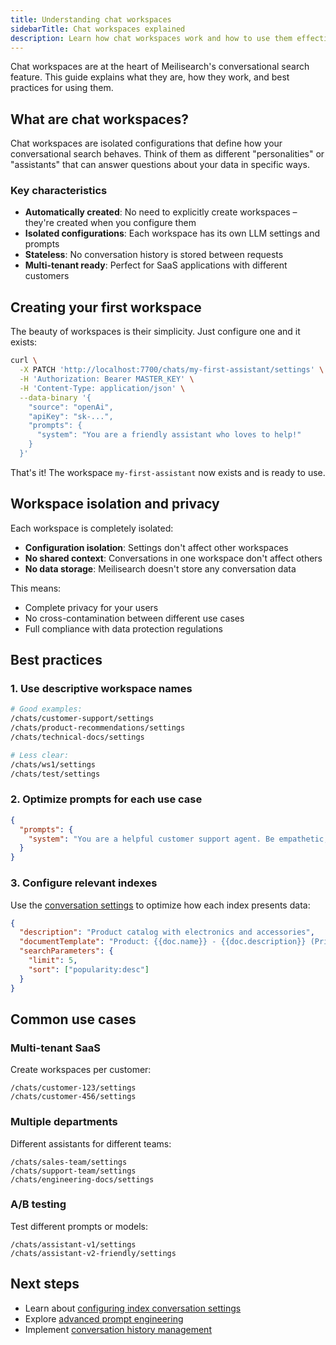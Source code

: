 ```yaml
---
title: Understanding chat workspaces
sidebarTitle: Chat workspaces explained
description: Learn how chat workspaces work and how to use them effectively
---
```


Chat workspaces are at the heart of Meilisearch's conversational search feature. This guide explains what they are, how they work, and best practices for using them.

## What are chat workspaces?

Chat workspaces are isolated configurations that define how your conversational search behaves. Think of them as different "personalities" or "assistants" that can answer questions about your data in specific ways.

### Key characteristics

- **Automatically created**: No need to explicitly create workspaces – they're created when you configure them
- **Isolated configurations**: Each workspace has its own LLM settings and prompts
- **Stateless**: No conversation history is stored between requests
- **Multi-tenant ready**: Perfect for SaaS applications with different customers

## Creating your first workspace

The beauty of workspaces is their simplicity. Just configure one and it exists:

```bash
curl \
  -X PATCH 'http://localhost:7700/chats/my-first-assistant/settings' \
  -H 'Authorization: Bearer MASTER_KEY' \
  -H 'Content-Type: application/json' \
  --data-binary '{
    "source": "openAi",
    "apiKey": "sk-...",
    "prompts": {
      "system": "You are a friendly assistant who loves to help!"
    }
  }'
```

That's it! The workspace `my-first-assistant` now exists and is ready to use.

## Workspace isolation and privacy

Each workspace is completely isolated:

- **Configuration isolation**: Settings don't affect other workspaces
- **No shared context**: Conversations in one workspace don't affect others
- **No data storage**: Meilisearch doesn't store any conversation data

This means:

- Complete privacy for your users
- No cross-contamination between different use cases
- Full compliance with data protection regulations

## Best practices

### 1. Use descriptive workspace names

```bash
# Good examples:
/chats/customer-support/settings
/chats/product-recommendations/settings
/chats/technical-docs/settings

# Less clear:
/chats/ws1/settings
/chats/test/settings
```

### 2. Optimize prompts for each use case

```json
{
  "prompts": {
    "system": "You are a helpful customer support agent. Be empathetic, professional, and always try to solve the customer's problem based on our documentation."
  }
}
```

### 3. Configure relevant indexes

Use the [conversation settings](/reference/api/settings#conversation) to optimize how each index presents data:

```json
{
  "description": "Product catalog with electronics and accessories",
  "documentTemplate": "Product: {{doc.name}} - {{doc.description}} (Price: ${{doc.price}})",
  "searchParameters": {
    "limit": 5,
    "sort": ["popularity:desc"]
  }
}
```

## Common use cases

### Multi-tenant SaaS

Create workspaces per customer:

```
/chats/customer-123/settings
/chats/customer-456/settings
```

### Multiple departments

Different assistants for different teams:

```
/chats/sales-team/settings
/chats/support-team/settings
/chats/engineering-docs/settings
```

### A/B testing

Test different prompts or models:

```
/chats/assistant-v1/settings
/chats/assistant-v2-friendly/settings
```

## Next steps

- Learn about [configuring index conversation settings](/reference/api/settings#conversation)
- Explore [advanced prompt engineering](/guides/ai/prompt_engineering)
- Implement [conversation history management](/guides/ai/conversation_history)

